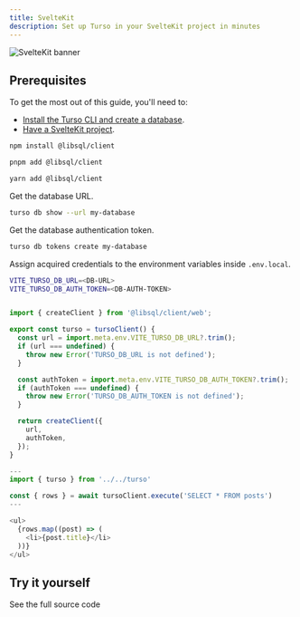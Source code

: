 ```yaml
---
title: SvelteKit
description: Set up Turso in your SvelteKit project in minutes
---
```


![SvelteKit banner](/images/guides/svelte-banner.png)

## Prerequisites

To get the most out of this guide, you'll need to:

- [Install the Turso CLI and create a database].
- [Have a SvelteKit project].

<Steps>

<Step title="Install the libSQL JavaScript SDK">

<CodeGroup>

```bash npm
npm install @libsql/client
```

```bash pnpm
pnpm add @libsql/client
```

```bash yarn
yarn add @libsql/client
```

</CodeGroup>

</Step>

<Step title="Set up the database credentials.">

Get the database URL.

```bash
turso db show --url my-database
```
Get the database authentication token.

```bash
turso db tokens create my-database
```

Assign acquired credentials to the environment variables inside `.env.local`.

```bash
VITE_TURSO_DB_URL=<DB-URL>
VITE_TURSO_DB_AUTH_TOKEN=<DB-AUTH-TOKEN>
```
</Step>

<Step title="Initiate a LibSQL Client.">

```javascript src/turso.ts

import { createClient } from '@libsql/client/web';

export const turso = tursoClient() {
  const url = import.meta.env.VITE_TURSO_DB_URL?.trim();
  if (url === undefined) {
    throw new Error('TURSO_DB_URL is not defined');
  }

  const authToken = import.meta.env.VITE_TURSO_DB_AUTH_TOKEN?.trim();
  if (authToken === undefined) {
    throw new Error('TURSO_DB_AUTH_TOKEN is not defined');
  }

  return createClient({
    url,
    authToken,
  });
}
```
</Step>

<Step title="Fetch data from Turso.">

```javascript
---
import { turso } from '../../turso'

const { rows } = await tursoClient.execute('SELECT * FROM posts')
---

<ul>
  {rows.map((post) => (
    <li>{post.title}</li>
  ))}
</ul>
```
</Step>

</Steps>

## Try it yourself

<CardGroup cols={2}>
  <Card title="Astro SSR blog" icon="arrow-up-right-from-square" href="https://github.com/tursodatabase/examples/tree/master/app-at-the-polls">
    See the full source code
  </Card>
</CardGroup>


[Install the Turso CLI and create a database]: /cli/installation
[Have a SvelteKit project]: https://kit.svelte.dev/docs/creating-a-project

